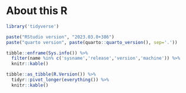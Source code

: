 # About this R

```r
library('tidyverse')
```

```r
paste("RStudio version", "2023.03.0+386")
paste("quarto version", paste(quarto::quarto_version(), sep='.'))
```

```r
tibble::enframe(Sys.info()) %>%
  filter(name %in% c('sysname','release','version','machine')) %>% 
  knitr::kable()
```

```r
tibble::as_tibble(R.Version()) %>%    
  tidyr::pivot_longer(everything()) %>% 
  knitr::kable()
```